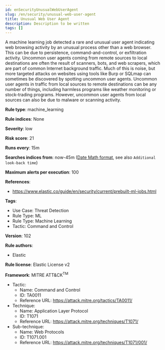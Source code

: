 ```yaml
---
id: enSecurityUnusualWebUserAgent
slug: /en/security/unusual-web-user-agent
title: Unusual Web User Agent
description: Description to be written
tags: []
---
```


<div id="unusual-web-user-agent"></div>

A machine learning job detected a rare and unusual user agent indicating web browsing activity by an unusual process other than a web browser. This can be due to persistence, command-and-control, or exfiltration activity. Uncommon user agents coming from remote sources to local destinations are often the result of scanners, bots, and web scrapers, which are part of common Internet background traffic. Much of this is noise, but more targeted attacks on websites using tools like Burp or SQLmap can sometimes be discovered by spotting uncommon user agents. Uncommon user agents in traffic from local sources to remote destinations can be any number of things, including harmless programs like weather monitoring or stock-trading programs. However, uncommon user agents from local sources can also be due to malware or scanning activity.

**Rule type**: machine_learning

**Rule indices**: None

**Severity**: low

**Risk score**: 21

**Runs every**: 15m

**Searches indices from**: now-45m ([Date Math format](((ref))/common-options.html#date-math), see also <DocLink id="enSecurityRulesUiCreate" section="set-the-rules-schedule">`Additional look-back time`</DocLink>)

**Maximum alerts per execution**: 100

**References**: 

* https://www.elastic.co/guide/en/security/current/prebuilt-ml-jobs.html

**Tags**: 

* Use Case: Threat Detection
* Rule Type: ML
* Rule Type: Machine Learning
* Tactic: Command and Control

**Version**: 102

**Rule authors**: 

* Elastic

**Rule license**: Elastic License v2

**Framework**: MITRE ATT&CK<sup>TM</sup>

* Tactic:
    * Name: Command and Control
    * ID: TA0011
    * Reference URL: https://attack.mitre.org/tactics/TA0011/
* Technique:
    * Name: Application Layer Protocol
    * ID: T1071
    * Reference URL: https://attack.mitre.org/techniques/T1071/
* Sub-technique:
    * Name: Web Protocols
    * ID: T1071.001
    * Reference URL: https://attack.mitre.org/techniques/T1071/001/

